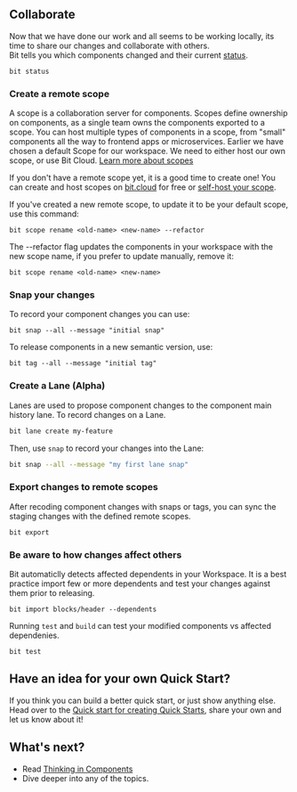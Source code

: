 
## Collaborate

Now that we have done our work and all seems to be working locally, its time to share our changes and collaborate with others.  
Bit tells you which components changed and their current [status](/workspace/workspace-status).

```
bit status
```

### Create a remote scope

A scope is a collaboration server for components. Scopes define ownership on components, as a single team owns the components exported to a scope.
You can host multiple types of components in a scope, from "small" components all the way to frontend apps or microservices.
Earlier we have chosen a default Scope for our workspace. We need to either host our own scope, or use Bit Cloud.
[Learn more about scopes](/scope/scope-overview)

If you don't have a remote scope yet, it is a good time to create one! You can create and host scopes on [bit.cloud](https://bit.cloud) for free
or [self-host your scope](/scope/running-a-scope-server).

<CreateAccount className={centerColumn} />

If you've created a new remote scope, to update it to be your default scope, use this command:

```
bit scope rename <old-name> <new-name> --refactor
```

The --refactor flag updates the components in your workspace with the new scope name, if you prefer to update manually, remove it:

```
bit scope rename <old-name> <new-name>
```

### Snap your changes

To record your component changes you can use:

```
bit snap --all --message "initial snap"
```

To release components in a new semantic version, use:

```
bit tag --all --message "initial tag"
```

### Create a Lane (Alpha)

Lanes are used to propose component changes to the component main history lane.
To record changes on a Lane.

```bash
bit lane create my-feature
```

Then, use `snap` to record your changes into the Lane:

```bash
bit snap --all --message "my first lane snap"
```

### Export changes to remote scopes

After recoding component changes with snaps or tags, you can sync the staging changes with the defined remote scopes.

```
bit export
```

### Be aware to how changes affect others

Bit automaticlly detects affected dependents in your Workspace. It is a best practice import few or more dependents and test
your changes against them prior to releasing.

```
bit import blocks/header --dependents
```

Running `test` and `build` can test your modified components vs affected dependenies.

```
bit test
```

<!-- ### Merge -->

## Have an idea for your own Quick Start?

If you think you can build a better quick start, or just show anything else. Head over to the
[Quick start for creating Quick Starts](https://bit.cloud/teambit/bit/quick-start), share your own and let us know about it!

## What's next?

- Read [Thinking in Components](https://bit.dev/docs/thinking-in-components)
- Dive deeper into any of the topics.
